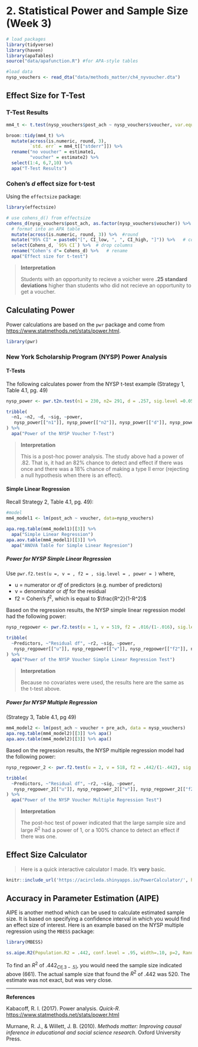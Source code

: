 # 2. Statistical Power and Sample Size (Week 3)

```r
# load packages
library(tidyverse)
library(haven)
library(apaTables)
source("data/apafunction.R") #for APA-style tables

#load data
nysp_vouchers <- read_dta("data/methods_matter/ch4_nyvoucher.dta")
```


## Effect Size for T-Test

### T-Test Results

```r
mm4_t <- t.test(nysp_vouchers$post_ach ~ nysp_vouchers$voucher, var.equal = T)
```
```r
broom::tidy(mm4_t) %>%
  mutate(across(is.numeric, round, 3),
         `std. err` = mm4_t[["stderr"]]) %>%
  rename("no voucher" = estimate1,
         "voucher" = estimate2) %>%
  select(1:4, 6,7,10) %>%
  apa("T-Test Results")
```

### Cohen's *d* effect size for t-test

Using the `effectsize` package:

```r
library(effectsize)

# use cohens_d() from effectsize
cohens_d(nysp_vouchers$post_ach, as.factor(nysp_vouchers$voucher)) %>%
  # format into an APA table
  mutate(across(is.numeric, round, 3)) %>%  #round
  mutate("95% CI" = paste0("[", CI_low, ", ", CI_high, "]")) %>%   # combine
  select(Cohens_d, `95% CI`) %>%  # drop columns
  rename("Cohen's d"= Cohens_d) %>%   # rename
  apa("Effect size for t-test")
```

> **Interpretation**
> 
> Students with an opportunity to recieve a voicher were **.25 standard deviations** higher than students who did not recieve an opportunity to get a voucher.

## Calculating Power

Power calculations are based on the `pwr` package and come from [https://www.statmethods.net/stats/power.html](https://www.statmethods.net/stats/power.html).

```r
library(pwr)
```

### New York Scholarship Program (NYSP) Power Analysis

#### T-Tests

The following calculates power from the NYSP t-test example (Strategy 1, Table 4.1, pg. 49)


```r
nysp_power <- pwr.t2n.test(n1 = 230, n2= 291, d = .257, sig.level =0.05, power = )
```
```r
tribble(
  ~n1, ~n2, ~d, ~sig, ~power,
   nysp_power[["n1"]], nysp_power[["n2"]], nysp_power[["d"]], nysp_power[["sig.level"]], nysp_power[["power"]]
) %>%
  apa("Power of the NYSP Voucher T-Test")

```

> **Interpretation**
> 
> This is a post-hoc power analysis. The study above had a power of .82. That is, it had an 82% chance to detect and effect if there was once and there was a 18% chance of making a type II error (rejecting a null hypothesis when there is an effect).

#### Simple Linear Regression

Recall Strategy 2, Table 4.1, pg. 49):

```r
#model
mm4_model1 <- lm(post_ach ~ voucher, data=nysp_vouchers)
```
```r
apa.reg.table(mm4_model1)[[3]] %>%
  apa("Simple Linear Regression")
apa.aov.table(mm4_model1)[[3]] %>% 
  apa("ANOVA Table for Simple Linear Regresion")
```

##### Power for NYSP Simple Linear Regression

Use `pwr.f2.test(u =, v = , f2 = , sig.level = , power = )` where,

  * u = numerator or *df* of predictors (e.g. number of predictors)
  * v = denominator or *df* for the residual
  * f2 = Cohen's $f^2$, which is equal to $\frac{R^2}{1-R^2}$

Based on the regression results, the NYSP simple linear regression model had the following power:

```r
nysp_regpower <- pwr.f2.test(u = 1, v = 519, f2 = .016/(1-.016), sig.level = .05, power = )
```
```r
tribble(
  ~Predictors, ~"Residual df", ~r2, ~sig, ~power,
   nysp_regpower[["u"]], nysp_regpower[["v"]], nysp_regpower[["f2"]], nysp_regpower[["sig.level"]], nysp_regpower[["power"]]
) %>%
  apa("Power of the NYSP Voucher Simple Linear Regression Test")
```

> **Interpretation**
> 
> Because no covariates were used, the results here are the same as the t-test above.

##### Power for NYSP Multiple Regression

(Strategy 3, Table 4.1, pg 49)

```r
mm4_model2 <- lm(post_ach ~ voucher + pre_ach, data = nysp_vouchers)
apa.reg.table(mm4_model2)[[3]] %>% apa()
apa.aov.table(mm4_model2)[[3]] %>% apa()
```


Based on the regression results, the NYSP multiple regression model had the following power:

```r
nysp_regpower_2 <- pwr.f2.test(u = 2, v = 518, f2 = .442/(1-.442), sig.level = .05, power = )
```
```r
tribble(
  ~Predictors, ~"Residual df", ~r2, ~sig, ~power,
   nysp_regpower_2[["u"]], nysp_regpower_2[["v"]], nysp_regpower_2[["f2"]], nysp_regpower_2[["sig.level"]], nysp_regpower_2[["power"]]
) %>%
  apa("Power of the NYSP Voucher Multiple Regression Test")
```

> **Interpretation**
> 
> The post-hoc test of power indicated that the large sample size and large $R^2$ had a power of 1, or a 100% chance to detect an effect if there was one.  


## Effect Size Calculator

> Here is a quick interactive calculator I made. It's **very** basic.

```r
knitr::include_url('https://acircleda.shinyapps.io/PowerCalculator/', height = '900px')
```


## Accuracy in Parameter Estimation (AIPE)

AIPE is another method which can be used to calculate estimated sample size. It is based on specifying a confidence interval in which you would find an effect size of interest. Here is an example based on the NYSP multiple regression using the `MBESS` package:

```r
library(MBESS)

ss.aipe.R2(Population.R2 = .442, conf.level = .95, width=.10, p=2, Random.Predictors = FALSE)
```

To find an $R^2$ of .442${_{CI}}_{[.3-.5]}$, you would need the sample size indicated above (661). The actual sample size that found the $R^2$ of .442 was 520. The estimate was not exact, but was very close.

*****

**References**

Kabacoff, R. I. (2017). Power analysis. *Quick-R*. [https://www.statmethods.net/stats/power.html](https://www.statmethods.net/stats/power.html) 

Murnane, R. J., & Willett, J. B. (2010). *Methods matter: Improving causal inference in educational and social science research*. Oxford University Press.